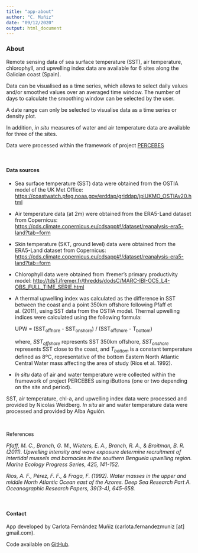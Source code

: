 ```yaml
---
title: "app-about"
author: "C. Muñiz"
date: "09/12/2020"
output: html_document
---
```


### About

Remote sensing data of sea surface temperature (SST), air temperature, chlorophyll, and upwelling index data are available for 6 sites along the Galician coast (Spain).

Data can be visualised as a time series, which allows to select daily values and/or smoothed values over an averaged time window. The number of days to calculate the smoothing window can be selected by the user.

A date range can only be selected to visualise data as a time series or density plot.

In addition, <i>in situ</i> measures of water and air temperature data are available for three of the sites.

Data were processed within the framework of project [PERCEBES](https://www.unioviedo.es/percebes/)

<p>&nbsp;</p>

#### Data sources

- Sea surface temperature (SST) data were obtained from the OSTIA model of the UK Met Office:
[https://coastwatch.pfeg.noaa.gov/erddap/griddap/jplUKMO_OSTIAv20.html](https://coastwatch.pfeg.noaa.gov/erddap/griddap/jplUKMO_OSTIAv20.html)

- Air temperature data (at 2m) were obtained from the ERA5-Land dataset from Copernicus:
[https://cds.climate.copernicus.eu/cdsapp#!/dataset/reanalysis-era5-land?tab=form](https://cds.climate.copernicus.eu/cdsapp#!/dataset/reanalysis-era5-land?tab=form)

- Skin temperature (SKT, ground level) data were obtained from the ERA5-Land dataset from Copernicus:
[https://cds.climate.copernicus.eu/cdsapp#!/dataset/reanalysis-era5-land?tab=form](https://cds.climate.copernicus.eu/cdsapp#!/dataset/reanalysis-era5-land?tab=form)

- Chlorophyll data were obtained from Ifremer's primary productivity model:
[http://tds1.ifremer.fr/thredds/dodsC/MARC-IBI-OC5_L4-OBS_FULL_TIME_SERIE.html](http://tds1.ifremer.fr/thredds/dodsC/MARC-IBI-OC5_L4-OBS_FULL_TIME_SERIE.html)

- A thermal upwelling index was calculated as the difference in SST between the coast and a point 350km offshore following Pfaff et al. (2011), using SST data from the OSTIA model. Thermal upwelling indices were calculated using the following formula:

    UPW = (SST<sub>offhore</sub> - SST<sub>onshore</sub>) / (SST<sub>offshore</sub> - T<sub>bottom</sub>)

    where, <i>SST<sub>offshore</sub></i> represents SST 350km offshore, <i>SST<sub>onshore</sub></i> represents SST close to the coast, and <i>T<sub>bottom</sub></i> is a constant temperature defined as 8ºC, representative of the bottom Eastern North Atlantic Central Water mass affecting the area of study (Ríos et al. 1992).

- <i>In situ</i> data of air and water temperature were collected within the framework of project PERCEBES using iButtons (one or two depending on the site and period).

SST, air temperature, chl-a, and upwelling index data were processed and provided by Nicolas Weidberg. <i>In situ</i> air and water temperature data were processed and provided by Alba Aguión.

<p>&nbsp;</p>

References

<i>Pfaff, M. C., Branch, G. M., Wieters, E. A., Branch, R. A., & Broitman, B. R. (2011). Upwelling intensity and wave exposure determine recruitment of intertidal mussels and barnacles in the southern Benguela upwelling region. Marine Ecology Progress Series, 425, 141-152.</i>

<i>Ríos, A. F., Pérez, F. F., & Fraga, F. (1992). Water masses in the upper and middle North Atlantic Ocean east of the Azores. Deep Sea Research Part A. Oceanographic Research Papers, 39(3-4), 645-658.</i>

<p>&nbsp;</p>

#### Contact

App developed by Carlota Fernández Muñiz (carlota.fernandezmuniz [at] gmail.com).

Code available on [GitHub](https://github.com/cfmuniz/percebes-environmental-app).
